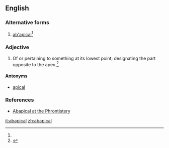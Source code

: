 ==English==

===Alternative forms===
# [[ab'apical]]<ref name=SOED/>

===Adjective===
{{en-adj|-}}

# {{biology}} Of or pertaining to something at its lowest point; designating the part opposite to the apex.{{defdate|Mid 20<sup>th</sup> century.}}<ref name=SOED>{{reference-book | last =| first = | authorlink =  | coauthors =  | editor =Brown, Lesley  | others =  | title = The Shorter Oxford English Dictionary | origdate =  | origyear = 1933| origmonth =  | url =  | format =  | accessdate =  | accessyear =  | accessmonth =  | edition = 5th | date =  | year =2003| month =  | publisher =Oxford University Press  | location =Oxford, UK | language =  | id =  | doi = | isbn =978-0-19-860575-7 | lccn = | ol = | pages =2| chapter =  | chapterurl =  | quote =}}</ref>

====Antonyms====
* [[apical]]

===References===
<references/>
* [http://phrontistery.info/a.html Abapical at the Phrontistery]

[[it:abapical]]
[[zh:abapical]]
